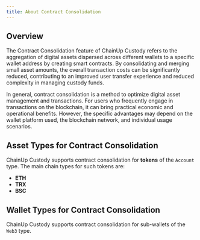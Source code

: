```yaml
---
title: About Contract Consolidation
---
```


##  Overview
The Contract Consolidation feature of ChainUp Custody refers to the aggregation of digital assets dispersed across different wallets to a specific wallet address by creating smart contracts. By consolidating and merging small asset amounts, the overall transaction costs can be significantly reduced, contributing to an improved user transfer experience and reduced complexity in managing custody funds.

In general, contract consolidation is a method to optimize digital asset management and transactions. For users who frequently engage in transactions on the blockchain, it can bring practical economic and operational benefits. However, the specific advantages may depend on the wallet platform used, the blockchain network, and individual usage scenarios.

##  Asset Types for Contract Consolidation
ChainUp Custody supports contract consolidation for **tokens** of the `Account` type. The main chain types for such tokens are:

- **ETH**
- **TRX**
- **BSC**

##  Wallet Types for Contract Consolidation
ChainUp Custody supports contract consolidation for sub-wallets of the `Web3` type.
